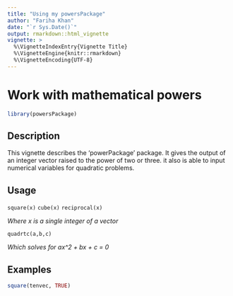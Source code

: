 ```yaml
---
title: "Using my powersPackage"
author: "Fariha Khan"
date: "`r Sys.Date()`"
output: rmarkdown::html_vignette
vignette: >
  %\VignetteIndexEntry{Vignette Title}
  %\VignetteEngine{knitr::rmarkdown}
  %\VignetteEncoding{UTF-8}
---
```

# Work with mathematical powers

```r
library(powersPackage)
```


## Description
This vignette describes the 'powerPackage' package.
It gives the output of an  integer vector raised to the power of two or three. it also is able to input numerical variables for quadratic problems.

## Usage
`square(x)`
`cube(x)`
`reciprocal(x)`

*Where x is a single integer of a vector*

`quadrtc(a,b,c)` 

*Which solves for ax^2 + bx + c = 0*

## Examples
```r
square(tenvec, TRUE)
```

